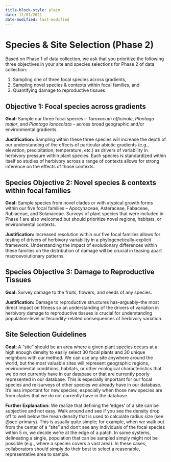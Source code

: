 ```yaml
---
title-block-style: plain
date: 11/01/2021
date-modified: last-modified
---
```


# Species & Site Selection (Phase 2) {#sec-species_site}

Based on Phase 1 of data collection, we ask that you prioritize the following three objectives in your site and species selections for Phase 2 of data collection: 

1. Sampling one of three focal species across gradients,  
2. Sampling novel species & contexts within focal families, and 
3. Quantifying damage to reproductive tissues


## Objective 1: Focal species across gradients

**Goal: **Sample our three focal species -- _Taraxacum officinale_, _Plantago major_, and _Plantago lanceolata_ -- across broad geographic and/or environmental gradients.

**Justification:** Sampling within these three species will increase the depth of our understanding of the effects of particular abiotic gradients (e.g., elevation, precipitation, temperature, etc.) as drivers of variability in herbivory pressure within plant species. Each species is standardized within itself so studies of herbivory across a range of contexts allows for strong inference on the effects of those contexts.

## Species Objective 2: Novel species & contexts within focal families

**Goal: **Sample species from novel clades or with atypical growth forms within our five focal families -- Apocynaceae, Asteraceae, Fabaceae, Rubiaceae, and Solanaceae. Surveys of plant species that were included in Phase 1 are also welcomed but should prioritize novel regions, habitats, or environmental contexts.

**Justification:** Increased resolution within our five focal families allows for testing of drivers of herbivory variability in a phylogenetically-explicit framework. Understanding the impact of evolutionary differences within these families on the distribution of damage will be crucial in teasing apart macroevolutionary patterns.

## Species Objective 3: Damage to Reproductive Tissues

**Goal: **Survey damage to the fruits, flowers, and seeds of any species.

**Justification:** Damage to reproductive structures has–arguably–the most direct impact on fitness so an understanding of the drivers of variation in herbivory damage to reproductive tissues is crucial for understanding population-level or fecundity-related consequences of herbivory variation.

## Site Selection Guidelines

**Goal:** A “site” should be an area where a given plant species occurs at a high enough density to easily select 30 focal plants and 30 unique neighbors with our method. We can use any site anywhere around the world, but the most valuable sites will represent geographic regions, environmental conditions, habitats, or other ecological characteristics that we do not currently have in our database or that are currently poorly represented in our database. This is especially important for our focal species and re-surveys of other species we already have in our database. It’s less important for new species, especially when those new species are from clades that we do not currently have in the database.

**Further Explanation:** We realize that defining the ‘edges’ of a site can be subjective and not easy. Walk around and see if you see the density drop off to well below the mean density that is used to calculate radius size (see @sec-primary). This is usually quite simple; for example, when we walk out from the center of a “site” and don’t see any individuals of the focal species within 5 m, we decide we’re at the edge of a patch. In some systems, delineating a single, population that can be sampled simply might not be possible (e.g., where a species covers a vast area). In these cases, collaborators should simply do their best to select a reasonable, representative area to sample.
